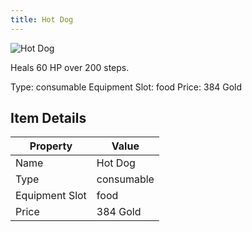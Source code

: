 ```yaml
---
title: Hot Dog
---
```


<div className="flex items-start gap-6 mb-8">
  <div className="flex-shrink-0">
    <img src="/assets/resources/cooking/hotdog.png" alt="Hot Dog" className="w-24 h-24 border rounded-lg" />
  </div>
  <div className="flex-1">
    <div className="space-y-2">
      <p className="text-lg text-muted-foreground">Heals 60 HP over 200 steps.</p>
      <div className="flex flex-wrap gap-4 text-sm">
        <span className="px-2 py-1 bg-green-100 dark:bg-green-900 rounded-md">
          Type: consumable
        </span>
        <span className="px-2 py-1 bg-purple-100 dark:bg-purple-900 rounded-md">
          Equipment Slot: food
        </span>
        <span className="px-2 py-1 bg-yellow-100 dark:bg-yellow-900 rounded-md">
          Price: 384 Gold
        </span>
      </div>
    </div>
  </div>
</div>

## Item Details
| Property | Value |
|----------|-------|
| Name | Hot Dog |
| Type | consumable |
| Equipment Slot | food |
| Price | 384 Gold |

